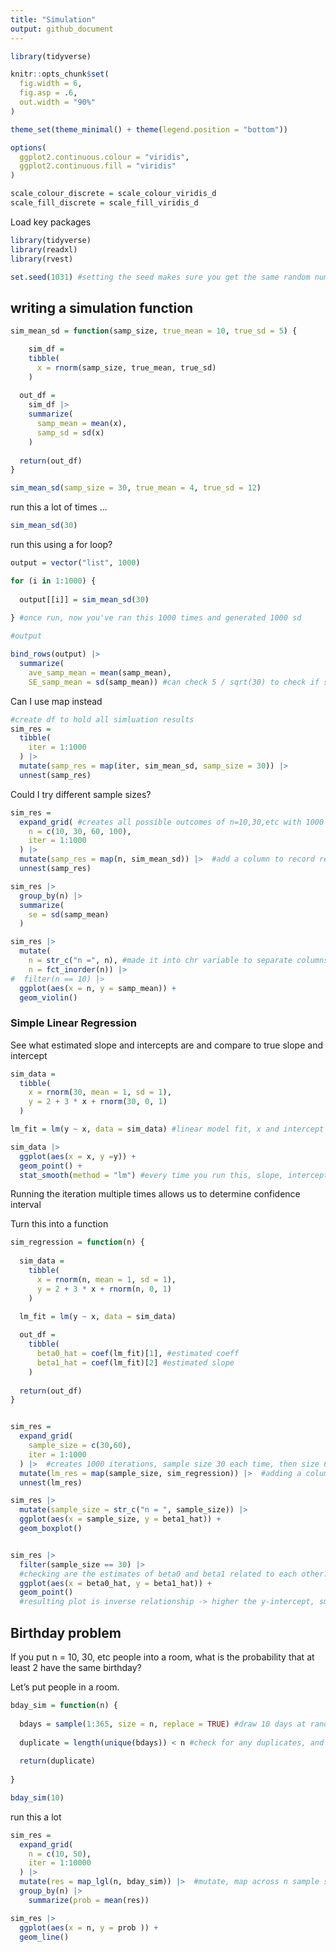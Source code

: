```yaml
---
title: "Simulation"
output: github_document
---
```


```r
library(tidyverse)

knitr::opts_chunk$set(
  fig.width = 6,
  fig.asp = .6,
  out.width = "90%"
)

theme_set(theme_minimal() + theme(legend.position = "bottom"))

options(
  ggplot2.continuous.colour = "viridis",
  ggplot2.continuous.fill = "viridis"
)

scale_colour_discrete = scale_colour_viridis_d
scale_fill_discrete = scale_fill_viridis_d
```


Load key packages

```r
library(tidyverse)
library(readxl)
library(rvest)

set.seed(1031) #setting the seed makes sure you get the same random numbers everytime you run the simulation
```



## writing a simulation function 

```r
sim_mean_sd = function(samp_size, true_mean = 10, true_sd = 5) {

    sim_df = 
    tibble(
      x = rnorm(samp_size, true_mean, true_sd)
    )
  
  out_df = 
    sim_df |> 
    summarize(
      samp_mean = mean(x),
      samp_sd = sd(x)
    )
  
  return(out_df)
}

sim_mean_sd(samp_size = 30, true_mean = 4, true_sd = 12)
```

run this a lot of times ...

```r
sim_mean_sd(30)
```

run this using a for loop?

```r
output = vector("list", 1000)

for (i in 1:1000) {
  
  output[[i]] = sim_mean_sd(30)
  
} #once run, now you've ran this 1000 times and generated 1000 sd

#output

bind_rows(output) |> 
  summarize(
    ave_samp_mean = mean(samp_mean),
    SE_samp_mean = sd(samp_mean)) #can check 5 / sqrt(30) to check if sd_mean is similar  

```



Can I use map instead

```r
#create df to hold all simluation results
sim_res = 
  tibble(
    iter = 1:1000
  ) |> 
  mutate(samp_res = map(iter, sim_mean_sd, samp_size = 30)) |> 
  unnest(samp_res)
```


Could I try different sample sizes?

```r
sim_res =
  expand_grid( #creates all possible outcomes of n=10,30,etc with 1000 iterations
    n = c(10, 30, 60, 100),
    iter = 1:1000
  ) |> 
  mutate(samp_res = map(n, sim_mean_sd)) |>  #add a column to record results you are iterating with a changing input 'n', so get sim_mean_sd for n=10, then sim_mean_sd for n=30, etc
  unnest(samp_res)
```


```r
sim_res |> 
  group_by(n) |> 
  summarize(
    se = sd(samp_mean)
  )
```


```r
sim_res |> 
  mutate(
    n = str_c("n =", n), #made it into chr variable to separate columns
    n = fct_inorder(n)) |> 
#  filter(n == 10) |> 
  ggplot(aes(x = n, y = samp_mean)) +
  geom_violin()
```


### Simple Linear Regression

See what estimated slope and intercepts are and compare to true slope and intercept

```r
sim_data = 
  tibble(
    x = rnorm(30, mean = 1, sd = 1),
    y = 2 + 3 * x + rnorm(30, 0, 1)
  )

lm_fit = lm(y ~ x, data = sim_data) #linear model fit, x and intercept changes every time you run

sim_data |> 
  ggplot(aes(x = x, y =y)) +
  geom_point() +
  stat_smooth(method = "lm") #every time you run this, slope, intercept changes
```


Running the iteration multiple times allows us to determine confidence interval 

Turn this into a function

```r
sim_regression = function(n) {
  
  sim_data = 
    tibble(
      x = rnorm(n, mean = 1, sd = 1),
      y = 2 + 3 * x + rnorm(n, 0, 1)
    )

  lm_fit = lm(y ~ x, data = sim_data)
 
  out_df =
    tibble(
      beta0_hat = coef(lm_fit)[1], #estimated coeff
      beta1_hat = coef(lm_fit)[2] #estimated slope
    )
   
  return(out_df)
}


sim_res = 
  expand_grid(
    sample_size = c(30,60),
    iter = 1:1000
  ) |>  #creates 1000 iterations, sample size 30 each time, then size 60
  mutate(lm_res = map(sample_size, sim_regression)) |>  #adding a column
  unnest(lm_res)

sim_res |> 
  mutate(sample_size = str_c("n = ", sample_size)) |> 
  ggplot(aes(x = sample_size, y = beta1_hat)) +
  geom_boxplot()


sim_res |> 
  filter(sample_size == 30) |> 
  #checking are the estimates of beta0 and beta1 related to each other?
  ggplot(aes(x = beta0_hat, y = beta1_hat)) +
  geom_point() 
  #resulting plot is inverse relationship -> higher the y-intercept, smaller slope
```


## Birthday problem

If you put n = 10, 30, etc people into a room,
what is the probability that at least 2 have the same birthday?

Let's put people in a room.

```r
bday_sim = function(n) {
  
  bdays = sample(1:365, size = n, replace = TRUE) #draw 10 days at random out of 1-365, if someone was born day 22, another person can be born on day 22 for example.
  
  duplicate = length(unique(bdays)) < n #check for any duplicates, and FALSE if <n
  
  return(duplicate)
  
}

bday_sim(10)

```

run this a lot 

```r
sim_res = 
  expand_grid(
    n = c(10, 50),
    iter = 1:10000
  ) |> 
  mutate(res = map_lgl(n, bday_sim)) |>  #mutate, map across n sample size, can use map_lgl here since we know the funciton would result in TRUE or FALSE
  group_by(n) |> 
    summarize(prob = mean(res))

sim_res |> 
  ggplot(aes(x = n, y = prob )) +
  geom_line()
```

